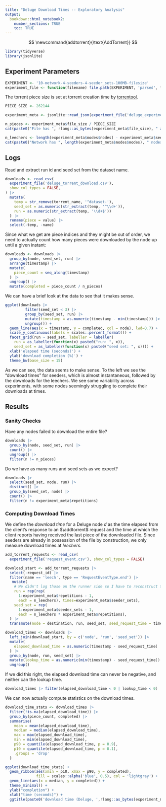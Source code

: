 ```yaml
---
title: "Deluge Download Times -- Exploratory Analysis"
output: 
  bookdown::html_notebook2:
    number_sections: TRUE
    toc: TRUE
---
```


$$
\newcommand{addtorrent}{\text{AddTorrent}}
$$

```r
library(tidyverse)
library(jsonlite)
```


## Experiment Parameters

```r
EXPERIMENT <- '10-network-4-seeders-4-seeder_sets-100MB-filesize'
experiment_file <- function(filename) file.path(EXPERIMENT, 'parsed', filename)
```

The torrent piece size is set at torrent creation time by [torrentool](https://github.com/idlesign/torrentool/blob/5f37d6dcc304758bae46d01c63e5be0f0a348bfc/torrentool/torrent.py#L354).
```r
PIECE_SIZE <- 262144
``` 

```r
experiment_meta <- jsonlite::read_json(experiment_file('deluge_experiment_config_log_entry.jsonl'))
```

```r
n_pieces <- experiment_meta$file_size / PIECE_SIZE
cat(paste0("File has ", rlang::as_bytes(experiment_meta$file_size), " and ", n_pieces, " pieces (blocks)."))
```

```r
n_leechers <- length(experiment_meta$nodes$nodes) - experiment_meta$seeders
cat(paste0("Network has ", length(experiment_meta$nodes$nodes), " nodes with ", experiment_meta$seeders, " seeders and ", n_leechers, " leechers."))

```

## Logs

Read and extract run id and seed set from the dataset name.

```r
downloads <- read_csv(
  experiment_file('deluge_torrent_download.csv'), 
  show_col_types = FALSE,
) |>
  mutate(
    temp = str_remove(torrent_name, '^dataset-'),
    seed_set = as.numeric(str_extract(temp, '^\\d+')),
    run = as.numeric(str_extract(temp, '\\d+$'))
  ) |>
  rename(piece = value) |>
  select(-temp, -name)
```

Since what we get are piece indices and they might be out of order, we need to actually count how many pieces were downloaded by the node up until a given instant:

```r
downloads <- downloads |> 
  group_by(node, seed_set, run) |>
  arrange(timestamp) |>
  mutate(
    piece_count = seq_along(timestamp)
  ) |>
  ungroup() |>
  mutate(completed = piece_count / n_pieces)
``` 

We can have a brief look at the data to see that it makes sense.

```r
ggplot(downloads |> 
         filter(seed_set < 3) |> 
         group_by(seed_set, run) |>
         mutate(timestamp = as.numeric(timestamp - min(timestamp))) |>
         ungroup()) +
  geom_line(aes(x = timestamp, y = completed, col = node), lwd=0.7) +
  scale_y_continuous(labels = scales::percent_format()) +
  facet_grid(run ~ seed_set, labeller = labeller(
    run = as_labeller(function(x) paste0("run: ", x)),
    seed_set = as_labeller(function(x) paste0("seed set: ", x)))) +
  xlab('elapsed time (seconds)') +
  ylab('download completion (%)') + 
  theme_bw(base_size = 15)
```

As we can see, the data seems to make sense. To the left we see the "download times" for seeders, which is almost instantaneous, followed by the downloads for the leechers. We see some variability across experiments, with some nodes seemingly struggling to complete their downloads at times. 

## Results

### Sanity Checks

Have any nodes failed to download the entire file?

```r
downloads |> 
  group_by(node, seed_set, run) |> 
  count() |> 
  ungroup() |> 
  filter(n != n_pieces)
```

Do we have as many runs and seed sets as we expect?

```r
downloads |> 
  select(seed_set, node, run) |>
  distinct() |>
  group_by(seed_set, node) |>
  count() |>
  filter(n != experiment_meta$repetitions)
```


### Computing Download Times

We define the _download time_ for a Deluge node $d$ as the time elapsed from the client's response to an $\addtorrent$ request and the time at which the client reports having received the last piece of the downloaded file. Since seeders are already in possession of the file by construction, we only measure download times at _leechers_.

```r
add_torrent_requests <- read_csv(
  experiment_file('request_event.csv'), show_col_types = FALSE)
```

```r
download_start <- add_torrent_requests |> 
  select(-request_id) |>
  filter(name == 'leech', type == 'RequestEventType.end') |> 
   mutate(
    # We didn't log those on the runner side so I have to reconstruct them.
    run = rep(rep(
      1:experiment_meta$repetitions - 1, 
      each = n_leechers), times=experiment_meta$seeder_sets),
    seed_set = rep(
      1:experiment_meta$seeder_sets - 1, 
      each = n_leechers * experiment_meta$repetitions),
  ) |> 
  transmute(node = destination, run, seed_set, seed_request_time = timestamp)
```

```r
download_times <- downloads |> 
  left_join(download_start, by = c('node', 'run', 'seed_set')) |>
  mutate(
    elapsed_download_time = as.numeric(timestamp - seed_request_time)
  ) |> 
  group_by(node, run, seed_set) |> 
  mutate(lookup_time = as.numeric(min(timestamp) - seed_request_time)) |>
  ungroup()
```

If we did this right, the elapsed download time can never be negative, and neither can the lookup time.

```r
download_times |> filter(elapsed_download_time < 0 | lookup_time < 0)
```

We can now actually compute statistics on the download times.

```r
download_time_stats <- download_times |> 
  filter(!is.na(elapsed_download_time)) |>
  group_by(piece_count, completed) |>
  summarise(
    mean = mean(elapsed_download_time),
    median = median(elapsed_download_time),
    max = max(elapsed_download_time),
    min = min(elapsed_download_time),
    p90 = quantile(elapsed_download_time, p = 0.9),
    p10 = quantile(elapsed_download_time, p = 0.1),
    .groups = 'drop'
  )
```


```r
ggplot(download_time_stats) +
  geom_ribbon(aes(xmin = p10, xmax = p90, y = completed), 
              fill = scales::alpha('blue', 0.5), col = 'lightgray') + 
  geom_line(aes(x = median, y = completed)) +
  theme_minimal() +
  ylab("completion") +
  xlab("time (seconds)") +
  ggtitle(paste0('download time (Deluge, ',rlang::as_bytes(experiment_meta$file_size),' file)'))
```


